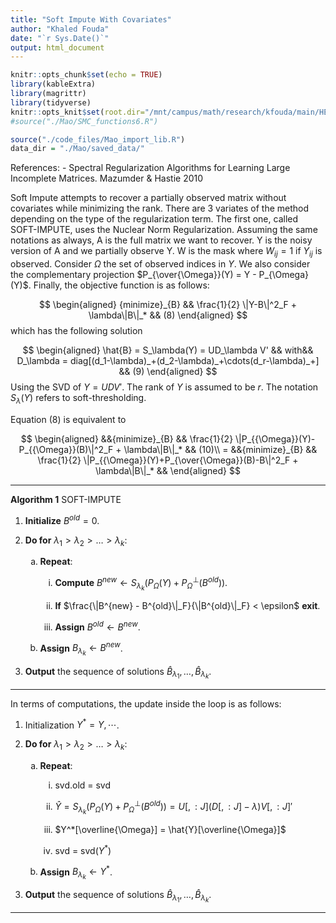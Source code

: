 ```yaml
---
title: "Soft Impute With Covariates"
author: "Khaled Fouda"
date: "`r Sys.Date()`"
output: html_document
---
```


```r
knitr::opts_chunk$set(echo = TRUE)
library(kableExtra)
library(magrittr)
library(tidyverse)
knitr::opts_knit$set(root.dir="/mnt/campus/math/research/kfouda/main/HEC/Youssef/HEC_MAO_COOP/")
#source("./Mao/SMC_functions6.R")
```


```r
source("./code_files/Mao_import_lib.R")
data_dir = "./Mao/saved_data/"
```


References: 
   - Spectral Regularization Algorithms for Learning Large Incomplete Matrices. Mazumder & Hastie 2010
   

Soft Impute attempts to recover a partially observed matrix without covariates while minimizing the rank. There are 3 variates of the method depending on the type of the regularization term. The first one, called SOFT-IMPUTE, uses the Nuclear Norm Regularization. Assuming the same notations as always, A is the full matrix we want to recover. Y is the noisy version of A and we partially observe Y. W is the mask where $W_{ij}=1$ if $Y_{ij}$ is observed. Consider $\Omega$ the set of observed indices in $Y$.  We also consider the complementary projection $P_{\over{\Omega}}(Y) = Y - P_{\Omega}(Y)$. Finally, the objective function is as follows:

$$
\begin{aligned}
{minimize}_{B} && \frac{1}{2} \|Y-B\|^2_F + \lambda\|B\|_* && (8)
\end{aligned}
$$
which has the following solution

$$
\begin{aligned}
\hat{B} = S_\lambda(Y) = UD_\lambda V' && with&& D_\lambda = diag[(d_1-\lambda)_+(d_2-\lambda)_+\cdots(d_r-\lambda)_+] && (9)
\end{aligned}
$$
Using the SVD of $Y=UD V'$. The rank of $Y$ is assumed to be $r$. The notation $S_\lambda(Y)$ refers to soft-thresholding. 

Equation (8) is equivalent to 


$$
\begin{aligned}
&&{minimize}_{B} && \frac{1}{2} \|P_{{\Omega}}(Y)-P_{{\Omega}}(B)\|^2_F + \lambda\|B\|_* && (10)\\
= &&{minimize}_{B} && \frac{1}{2} \|P_{{\Omega}}(Y)+P_{\over{\Omega}}(B)-B\|^2_F + \lambda\|B\|_* && 
\end{aligned}
$$

***********
**Algorithm 1** SOFT-IMPUTE

1. **Initialize** $B^{old} = 0$.
2. **Do for** $\lambda_1 > \lambda_2 > \ldots > \lambda_k$:

    a. **Repeat**:
    
        i. **Compute** $B^{new} \leftarrow S_{\lambda_k}(P_{\Omega}(Y) + P^{\perp}_{\Omega}(B^{old}))$.
        
        ii. **If** $\frac{\|B^{new} - B^{old}\|_F}{\|B^{old}\|_F} < \epsilon$ **exit**.
        
        iii. **Assign** $B^{old} \leftarrow B^{new}$.
    
    b. **Assign** $B_{\lambda_k} \leftarrow B^{new}$.

3. **Output** the sequence of solutions $\hat{B}_{\lambda_1}, \ldots, \hat{B}_{\lambda_k}$.

************************

In terms of computations, the update inside the loop is as follows:


1. Initialization $Y^* = Y,\cdots$.
2. **Do for** $\lambda_1 > \lambda_2 > \ldots > \lambda_k$:

    a. **Repeat**:
         
        i. svd.old = svd
        
        ii. $\hat{Y} = S_{\lambda_k}(P_{\Omega}(Y) + P^{\perp}_{\Omega}(B^{old})) = U[,:J](D[,:J]-\lambda)V[,:J]'$
        
        iii. $Y^*[\overline{\Omega}] = \hat{Y}[\overline{\Omega}]$
        
        iv. svd = svd($Y^*$)
        
    
    b. **Assign** $B_{\lambda_k} \leftarrow Y^*$.

3. **Output** the sequence of solutions $\hat{B}_{\lambda_1}, \ldots, \hat{B}_{\lambda_k}$.

***********************************